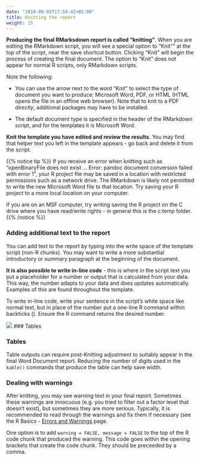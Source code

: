 ```yaml
---
date: "2019-09-05T17:58:42+02:00"
title: Knitting the report
weight: 15
---
```


**Producing the final RMarksdown report is called "knitting"**. When you are editing the RMarkdown script, you will see a special option to "Knit"" at the top of the script, near the save shortcut button. Clicking "Knit" will begin the process of creating the final document. The option to "Knit" does not appear for normal R scripts, only RMarkdown scripts.  

Note the following:  

* You can use the arrow next to the word "Knit" to select the type of document you want to produce: Microsoft Word, PDF, or HTML (HTML opens the file in an offline web browser). Note that to knit to a PDF *directly*, additional packages may have to be installed.  

* The default document type is specified in the header of the RMarkdown script, and for the templates it is Microsoft Word.  

**Knit the template you have edited and review the results.** You may find that helper text you left in the template appears - go back and delete it from the script.  

{{% notice tip %}}
If you receive an error when knitting such as "openBinaryFile does not exist ... Error: pandoc document conversion failed with error 1", your R project file may be saved in a location with restricted permissions such as a network drive. The RMarkdown is likely not permitted to write the new Microsoft Word file to that location. Try saving your R project to a more local location on your computer.  

If you are on an MSF computer, try writing saving the R project on the C drive where you have read/write rights - in general this is the c:temp folder.
{{% /notice %}}

### Adding additional text to the report  

You can add text to the report by typing into the write space of the template script (non-R chunks). You may want to write a more substantial introductory or summary paragraph at the beginning of the document.  

**It is also possible to write in-line code** - this is where in the script text you put a placeholder for a number or output that is calculated from your data. This way, the number adapts to your data and does updates automatically. Examples of this are found throughout the template.  

To write in-line code, write your sentence in the script's white space like normal text, but in place of the number put a one-line R command within backticks (` `). Ensure the R command returns the desired number. 

![](/images/AJS_in-line_code.png)
### Tables  


### Tables  

Table outputs can require post-Knitting adjustment to suitably appear in the final Word Document report. Reducing the number of digits used in the `kable()` commands that produce the table can help save width.  


### Dealing with warnings  

After knitting, you may see warning text in your final report. Sometimes these warnings are innocuous (e.g. you tried to filter out a factor level that doesn't exist), but sometimes they are more serious. Typically, it is recommended to read through the warnings and fix them if necessary (see the R Basics - [Errors and Warnings](https://r4epis.netlify.com/training/r_basics/errors_and_warnings/) page.  

One option is to add `warning = FALSE, message = FALSE` to the top of the R code chunk that produced the warning. This code goes within the opening brackets that create the code chunk. They should be preceeded by a comma.  


